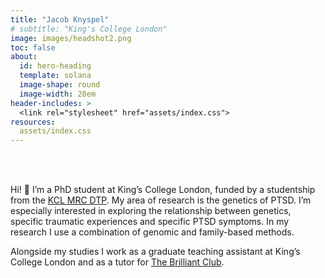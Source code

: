 ```yaml
---
title: "Jacob Knyspel"
# subtitle: "King's College London"
image: images/headshot2.png
toc: false
about: 
  id: hero-heading
  template: solana
  image-shape: round
  image-width: 28em
header-includes: >
  <link rel="stylesheet" href="assets/index.css">
resources:
  assets/index.css
---
```


<br><br>

::: {#hero-heading}

Hi! 👋 I'm a PhD student at King's College London, funded by a studentship from the [KCL MRC DTP](https://kcl-mrcdtp.com/). My area of research is the genetics of PTSD. I'm especially interested in exploring the relationship between genetics, specific traumatic experiences and specific PTSD symptoms. In my research I use a combination of genomic and family-based methods.

Alongside my studies I work as a graduate teaching assistant at King's College London and as a tutor for [The Brilliant Club](https://thebrilliantclub.org/).

:::
